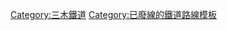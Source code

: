 {{鐵道路線|
| 模板名稱 = 三木線
| 名稱 = {{link-ja|三木鐵道|三木鉄道}} [[三木線]]（[[廢線]]）
| 代表色 = #333333
| 背景色 = #CCCCCC
| 車站列表 = [[厄神站|厄神]] - [[國包站|國包]] - [[宗佐站|宗佐]] - [[下石野站|下石野]] - [[石野站|石野]] - {{link-ja|西這田站|西這田駅|西這田}} - {{link-ja|別所站 (兵庫縣)|別所駅 (兵庫県)|別所}} - {{link-ja|高木站 (兵庫縣)|高木駅 (兵庫県)|高木}} - {{link-ja|三木站 (三木鐵道)|三木駅 (三木鉄道)|三木}}
|}}<noinclude>
[[Category:三木鐵道]]
[[Category:已廢線的鐵道路線模板]]
</noinclude>